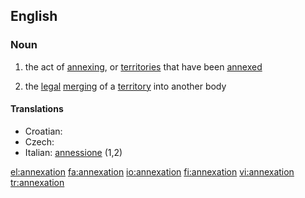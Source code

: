 ==English==

===Noun===
{{wikipedia}}
{{en-noun}}

# the act of [[annexing]], or [[territories]] that have been [[annexed]]
#{{legal}} the [[legal]] [[merging]] of a [[territory]] into another body

====Translations====
{{top}}
*Croatian: {{t+|hr|aneksija|f}}
* Czech: {{t|cs|anexe|f}}
*Italian: [[annessione]] {{f}} (1,2)
{{mid}}

{{bottom}}

[[el:annexation]]
[[fa:annexation]]
[[io:annexation]]
[[fi:annexation]]
[[vi:annexation]]
[[tr:annexation]]